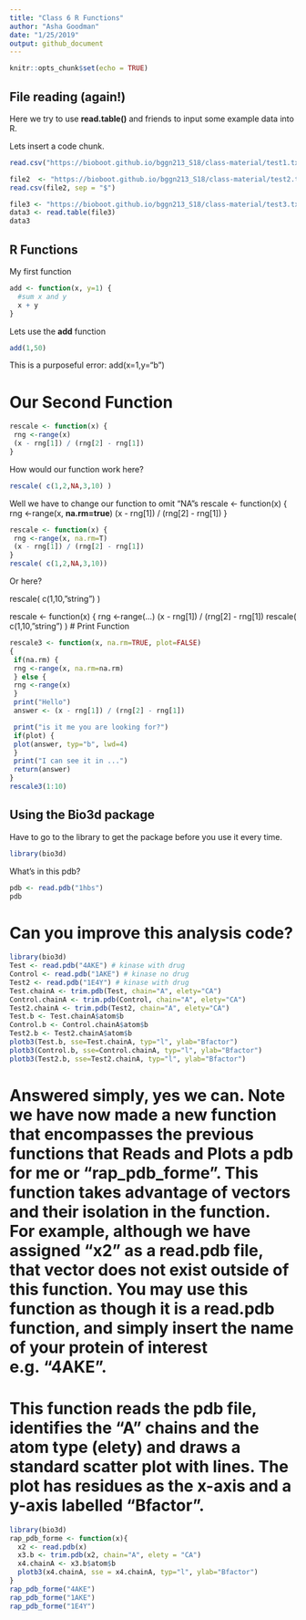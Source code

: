 ```yaml
---
title: "Class 6 R Functions"
author: "Asha Goodman"
date: "1/25/2019"
output: github_document
---
```


```r
knitr::opts_chunk$set(echo = TRUE)
```

## File reading (again!)

Here we try to use **read.table()** and friends to input some example data into R.

Lets insert a code chunk.
```r
read.csv("https://bioboot.github.io/bggn213_S18/class-material/test1.txt")
```

```r
file2  <- "https://bioboot.github.io/bggn213_S18/class-material/test2.txt"
read.csv(file2, sep = "$")
```

```r
file3 <- "https://bioboot.github.io/bggn213_S18/class-material/test3.txt"
data3 <- read.table(file3)
data3
```

## R Functions

My first function
```r
add <- function(x, y=1) {
  #sum x and y
  x + y
}
```
Lets use the **add** function
```r
add(1,50)
```

This is a purposeful error:
add(x=1,y="b")

# Our Second Function
```r
rescale <- function(x) {
 rng <-range(x)
 (x - rng[1]) / (rng[2] - rng[1])
}
```

How would our function work here?
```r
rescale( c(1,2,NA,3,10) )
```
Well we have to change our function to omit "NA"s
rescale <- function(x) {
 rng <-range(x, **na.rm=true**)
 (x - rng[1]) / (rng[2] - rng[1])
}
```r
rescale <- function(x) {
 rng <-range(x, na.rm=T)
 (x - rng[1]) / (rng[2] - rng[1])
}
rescale( c(1,2,NA,3,10))
```

Or here?

rescale( c(1,10,”string”) )


rescale <- function(x) {
 rng <-range(...)
 (x - rng[1]) / (rng[2] - rng[1])
 rescale( c(1,10,”string”) )
# Print Function
```r
rescale3 <- function(x, na.rm=TRUE, plot=FALSE)
{
 if(na.rm) {
 rng <-range(x, na.rm=na.rm)
 } else {
 rng <-range(x)
 }
 print("Hello")
 answer <- (x - rng[1]) / (rng[2] - rng[1])

 print("is it me you are looking for?")
 if(plot) {
 plot(answer, typ="b", lwd=4)
 }
 print("I can see it in ...")
 return(answer)
}
rescale3(1:10)
```

## Using the Bio3d package

Have to go to the library to get the package before you use it every time.
```r
library(bio3d)
```

What's in this pdb?
```r
pdb <- read.pdb("1hbs")
pdb
```
# Can you improve this analysis code?
```r
library(bio3d)
Test <- read.pdb("4AKE") # kinase with drug
Control <- read.pdb("1AKE") # kinase no drug
Test2 <- read.pdb("1E4Y") # kinase with drug
Test.chainA <- trim.pdb(Test, chain="A", elety="CA")
Control.chainA <- trim.pdb(Control, chain="A", elety="CA")
Test2.chainA <- trim.pdb(Test2, chain="A", elety="CA")
Test.b <- Test.chainA$atom$b
Control.b <- Control.chainA$atom$b
Test2.b <- Test2.chainA$atom$b
plotb3(Test.b, sse=Test.chainA, typ="l", ylab="Bfactor")
plotb3(Control.b, sse=Control.chainA, typ="l", ylab="Bfactor")
plotb3(Test2.b, sse=Test2.chainA, typ="l", ylab="Bfactor")
```

# Answered simply, yes we can. Note we have now made a new function that encompasses the previous functions that **R**eads **a**nd **P**lots a **pdb for me** or "rap_pdb_forme". This function takes advantage of vectors and their isolation in the function. For example, although we have assigned "x2" as a read.pdb file, that vector does not exist outside of this function. You may use this function as though it is a read.pdb function, and simply insert the name of your protein of interest e.g. "4AKE".

# This function reads the pdb file, identifies the "A" chains and the atom type (elety) and draws a standard scatter plot with lines. The plot has residues as the x-axis and a y-axis labelled "Bfactor".

```r
library(bio3d)
rap_pdb_forme <- function(x){
  x2 <- read.pdb(x)
  x3.b <- trim.pdb(x2, chain="A", elety = "CA")
  x4.chainA <- x3.b$atom$b
  plotb3(x4.chainA, sse = x4.chainA, typ="l", ylab="Bfactor")
}
rap_pdb_forme("4AKE")
rap_pdb_forme("1AKE")
rap_pdb_forme("1E4Y")
```


